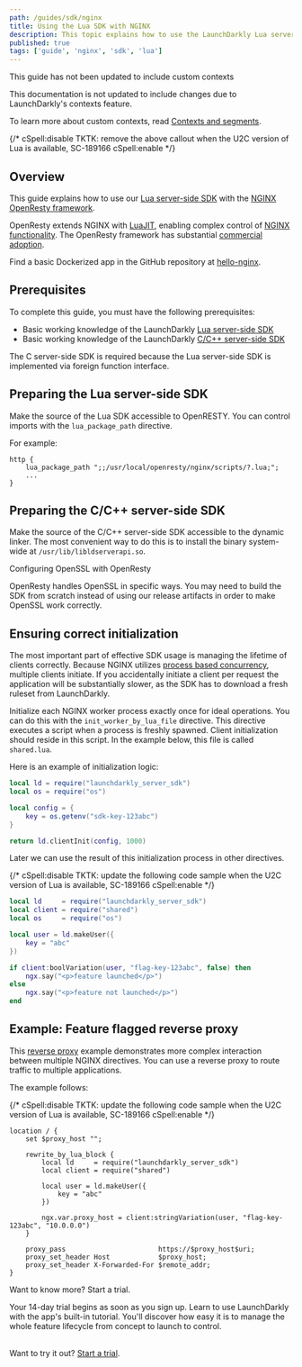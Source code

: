 ```yaml
---
path: /guides/sdk/nginx
title: Using the Lua SDK with NGINX
description: This topic explains how to use the LaunchDarkly Lua server-side SDK with NGINX.
published: true
tags: ['guide', 'nginx', 'sdk', 'lua']
---
```


<Callout intent="alert">
<CalloutTitle>This guide has not been updated to include custom contexts</CalloutTitle>
<CalloutDescription>

This documentation is not updated to include changes due to LaunchDarkly's contexts feature.

To learn more about custom contexts, read [Contexts and segments](/home/contexts).

</CalloutDescription>
</Callout>

{/* cSpell:disable TKTK: remove the above callout when the U2C version of Lua is available, SC-189166 cSpell:enable */}

## Overview

This guide explains how to use our [Lua server-side SDK](https://github.com/launchdarkly/lua-server-sdk) with the [NGINX OpenResty framework](https://openresty.org).

OpenResty extends NGINX with [LuaJIT](https://luajit.org/), enabling complex control of [NGINX functionality](https://openresty-reference.readthedocs.io/en/latest/Lua_Nginx_API/). The OpenResty framework has substantial [commercial adoption](https://openresty.com/en/#mosaic-section).

Find a basic Dockerized app in the GitHub repository at [hello-nginx](https://github.com/launchdarkly/hello-nginx).

## Prerequisites

To complete this guide, you must have the following prerequisites:

- Basic working knowledge of the LaunchDarkly [Lua server-side SDK](/sdk/server-side/lua)
- Basic working knowledge of the LaunchDarkly [C/C++ server-side SDK](/sdk/server-side/c-c--)

The C server-side SDK is required because the Lua server-side SDK is implemented via foreign function interface.

## Preparing the Lua server-side SDK

Make the source of the Lua SDK accessible to OpenRESTY. You can control imports with the `lua_package_path` directive.

For example:

<CodeSample>
<CSTab label="NGINX">

```nginx
http {
    lua_package_path ";;/usr/local/openresty/nginx/scripts/?.lua;";
    ...
}
```

</CSTab>
</CodeSample>

## Preparing the C/C++ server-side SDK

Make the source of the C/C++ server-side SDK accessible to the dynamic linker. The most convenient way to do this is to install the binary system-wide at `/usr/lib/libldserverapi.so`.

<Callout intent="alert">
<CalloutTitle>Configuring OpenSSL with OpenResty</CalloutTitle>
<CalloutDescription>

OpenResty handles OpenSSL in specific ways. You may need to build the SDK from scratch instead of using our release artifacts in order to make OpenSSL work correctly.

</CalloutDescription>
</Callout>

## Ensuring correct initialization

The most important part of effective SDK usage is managing the lifetime of clients correctly. Because NGINX utilizes [process based concurrency](https://stackoverflow.com/questions/4315292/concurrency-processes-vs-threads), multiple clients initiate. If you accidentally initiate a client per request the application will be substantially slower, as the SDK has to download a fresh ruleset from LaunchDarkly.

Initialize each NGINX worker process exactly once for ideal operations. You can do this with the `init_worker_by_lua_file` directive. This directive executes a script when a process is freshly spawned. Client initialization should reside in this script. In the example below, this file is called `shared.lua`.

Here is an example of initialization logic:

<CodeSample>
<CSTab label="Lua">

```lua
local ld = require("launchdarkly_server_sdk")
local os = require("os")

local config = {
    key = os.getenv("sdk-key-123abc")
}

return ld.clientInit(config, 1000)
```

</CSTab>
</CodeSample>

Later we can use the result of this initialization process in other directives.

{/* cSpell:disable TKTK: update the following code sample when the U2C version of Lua is available, SC-189166 cSpell:enable */}

<CodeSample>
<CSTab label="Lua">

```lua
local ld     = require("launchdarkly_server_sdk")
local client = require("shared")
local os     = require("os")

local user = ld.makeUser({
    key = "abc"
})

if client:boolVariation(user, "flag-key-123abc", false) then
    ngx.say("<p>feature launched</p>")
else
    ngx.say("<p>feature not launched</p>")
end
```

</CSTab>
</CodeSample>

## Example: Feature flagged reverse proxy

This [reverse proxy](https://en.wikipedia.org/wiki/Reverse_proxy) example demonstrates more complex interaction between multiple NGINX directives. You can use a reverse proxy to route traffic to multiple applications.

The example follows:

{/* cSpell:disable TKTK: update the following code sample when the U2C version of Lua is available, SC-189166 cSpell:enable */}

<CodeSample>
<CSTab label="NGINX">

```nginx
location / {
    set $proxy_host "";

    rewrite_by_lua_block {
        local ld     = require("launchdarkly_server_sdk")
        local client = require("shared")

        local user = ld.makeUser({
            key = "abc"
        })

        ngx.var.proxy_host = client:stringVariation(user, "flag-key-123abc", "10.0.0.0")
    }

    proxy_pass                       https://$proxy_host$uri;
    proxy_set_header Host            $proxy_host;
    proxy_set_header X-Forwarded-For $remote_addr;
}
```

</CSTab>
</CodeSample>

<Callout intent="primary" site="launchDarkly">
<CalloutTitle>Want to know more? Start a trial.</CalloutTitle>
<CalloutDescription>

Your 14-day trial begins as soon as you sign up. Learn to use LaunchDarkly with the app's built-in tutorial. You'll discover how easy it is to manage the whole feature lifecycle from concept to launch to control.<br/><br/>

Want to try it out? [Start a trial](https://launchdarkly.com/start-trial/).

</CalloutDescription>
</Callout>
